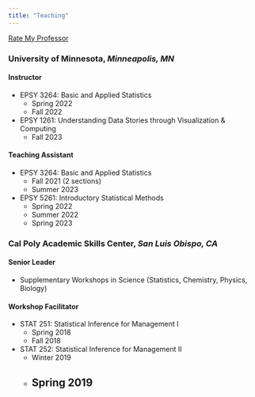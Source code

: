 ```yaml
---
title: "Teaching"
---
```


[Rate My Professor](https://www.ratemyprofessors.com/professor/2742423)

### University of Minnesota, *Minneapolis, MN*
#### Instructor    
  - EPSY 3264: Basic and Applied Statistics
      - Spring 2022
      - Fall 2022
  - EPSY 1261: Understanding Data Stories through Visualization & Computing
      - Fall 2023

#### Teaching Assistant 
  - EPSY 3264: Basic and Applied Statistics
      - Fall 2021 (2 sections)
      - Summer 2023
  - EPSY 5261: Introductory Statistical Methods
      - Spring 2022
      - Summer 2022
      - Spring 2023
      
### Cal Poly Academic Skills Center, *San Luis Obispo, CA*
#### Senior Leader
  - Supplementary Workshops in Science (Statistics, Chemistry, Physics, Biology)
  
#### Workshop Facilitator
  - STAT 251: Statistical Inference for Management I
      - Spring 2018
      - Fall 2018
  - STAT 252: Statistical Inference for Management II
      - Winter 2019
      - Spring 2019
---

